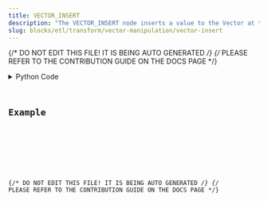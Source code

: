 ```yaml
---
title: VECTOR_INSERT
description: "The VECTOR_INSERT node inserts a value to the Vector at the"
slug: blocks/etl/transform/vector-manipulation/vector-insert
---
```


{/* DO NOT EDIT THIS FILE! IT IS BEING AUTO GENERATED */}
{/* PLEASE REFER TO THE CONTRIBUTION GUIDE ON THE DOCS PAGE */}


<PythonDocsDisplay docstring={docstring} />
<details>
<summary>Python Code</summary>



<Code code={pythonCode} lang="py" wrap theme="dracula" />

[Find this Flojoy Block on GitHub](https://github.com/flojoy-ai/blocks/blob/main/blocks/ETL/TRANSFORM/VECTOR_MANIPULATION/VECTOR_INSERT/VECTOR_INSERT.py)

</details>

## Example


<GetHelpWidget />


<AppDisplay app={app} blockName="VECTOR_INSERT" client:visible />


<Example />

{/* DO NOT EDIT THIS FILE! IT IS BEING AUTO GENERATED */}
{/* PLEASE REFER TO THE CONTRIBUTION GUIDE ON THE DOCS PAGE */}
